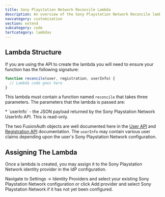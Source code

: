 ```yaml
---
title: Sony Playstation Network Reconcile Lambda
description: An overview of the Sony Playstation Network Reconcile lambda.
navcategory: customization
section: extend
subcategory: code
tertcategory: lambdas
---
```


<ReconcileLambdaIntro identity_provider_name="Sony Playstation Network" prefix="a" />

## Lambda Structure

If you are using the API to create the lambda you will need to ensure your function has the following signature:

```javascript
function reconcile(user, registration, userInfo) {
  // Lambda code goes here
}
```

This lambda must contain a function named `reconcile` that takes three parameters. The parameters that the lambda is passed are:

<ReconcileLambdaUserRegistrationParameters />
* `userInfo` - the JSON payload returned by the Sony Playstation Network UserInfo API. This is read-only.

The two FusionAuth objects are well documented here in the [User API](/docs/apis/users) and [Registration API](/docs/apis/registrations) documentation. The `userInfo` may contain various user claims depending upon the user's Sony Playstation Network configuration.

## Assigning The Lambda

Once a lambda is created, you may assign it to the Sony Playstation Network identity provider in the IdP configuration.

Navigate to <Breadcrumb>Settings -> Identity Providers</Breadcrumb> and select your existing Sony Playstation Network configuration or click <Breadcrumb>Add provider</Breadcrumb> and select Sony Playstation Network if it has not yet been configured.
